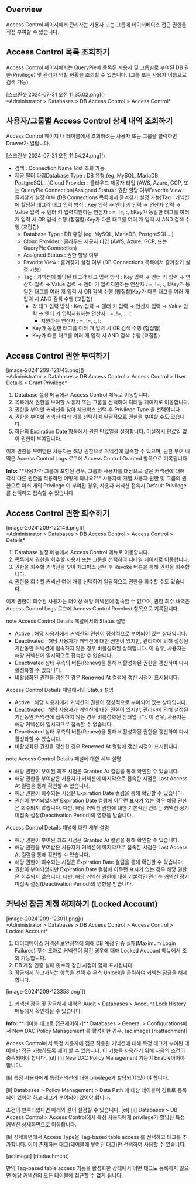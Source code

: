 ## Overview
Access Control 페이지에서 관리자는 사용자 또는 그룹에 데이터베이스 접근 권한을 직접 부여할 수 있습니다.

## Access Control 목록 조회하기
Access Control 페이지에서는 QueryPie에 등록된 사용자 및 그룹별로 부여된 DB 권한(Privilege) 및 관리자 역할 현황을 조회할 수 있습니다. (그룹 또는 사용자 이름으로 검색 가능)

<p align="center">
<div>[스크린샷 2024-07-31 오전 11.35.02.png]()</div>
*Administrator &gt; Databases &gt; DB Access Control &gt; Access Control*
</p>

## 사용자/그룹별 Access Control 상세 내역 조회하기
Access Control 페이지 내 테이블에서 조회하려는 사용자 또는 그룹을 클릭하면 Drawer가 열립니다.

<p align="center">
<div>[스크린샷 2024-07-31 오전 11.54.24.png]()</div>
</p>

* 검색 : Connection Name 으로 조회 가능
* 제공 필터 타입Database Type : DB 유형 (eg. MySQL, MariaDB, PostgreSQL…)Cloud Provider : 클라우드 제공자 타입 (AWS, Azure, GCP, 또는 QueryPie Connection)Assigned Status : 권한 할당 여부Favorite View : 즐겨찾기 설정 여부 (DB Connections 목록에서 즐겨찾기 설정 가능)Tag : 커넥션에 할당된 태그각 태그 입력 방식 : Key 입력 → 엔터 키 입력 → 연산자 입력 → Value 입력 → 엔터 키 입력지원하는 연산자 : =, !=, :, !:Key가 동일한 태그를 여러 개 입력 시 OR 검색 수행 (합집합)Key가 다른 태그를 여러 개 입력 시 AND 검색 수행 (교집합)
  * Database Type : DB 유형 (eg. MySQL, MariaDB, PostgreSQL…)
  * Cloud Provider : 클라우드 제공자 타입 (AWS, Azure, GCP, 또는 QueryPie Connection)
  * Assigned Status : 권한 할당 여부
  * Favorite View : 즐겨찾기 설정 여부 (DB Connections 목록에서 즐겨찾기 설정 가능)
  * Tag : 커넥션에 할당된 태그각 태그 입력 방식 : Key 입력 → 엔터 키 입력 → 연산자 입력 → Value 입력 → 엔터 키 입력지원하는 연산자 : =, !=, :, !:Key가 동일한 태그를 여러 개 입력 시 OR 검색 수행 (합집합)Key가 다른 태그를 여러 개 입력 시 AND 검색 수행 (교집합)
    * 각 태그 입력 방식 : Key 입력 → 엔터 키 입력 → 연산자 입력 → Value 입력 → 엔터 키 입력지원하는 연산자 : =, !=, :, !:
      * 지원하는 연산자 : =, !=, :, !:
    * Key가 동일한 태그를 여러 개 입력 시 OR 검색 수행 (합집합)
    * Key가 다른 태그를 여러 개 입력 시 AND 검색 수행 (교집합)

## Access Control 권한 부여하기
<p align="center">
<div>[image-20241209-121743.png]()</div>
*Administrator &gt; Databases &gt; DB Access Control &gt; Access Control &gt; User Details &gt; Grant Privilege*
</p>

1. Database 설정 메뉴에서 Access Control 메뉴로 이동합니다.
2. 목록에서 권한을 부여할 사용자 또는 그룹을 선택하여 디테일 페이지로 이동합니다.
3. 권한을 부여할 커넥션을 찾아 체크박스 선택 후 Privilege Type 을 선택합니다.
4. 권한을 부여할 커넥션 여러 개를 선택하여 일괄적으로 권한을 부여할 수도 있습니다.
5. 하단의 Expiration Date 항목에서 권한 만료일을 설정합니다. 미설정시 만료일 없이 권한이 부여됩니다.

이제 권한을 부여받은 사용자는 해당 권한으로 커넥션에 접속할 수 있으며, 권한 부여 내역은 Access Control Logs 로그에 Access Control Granted 항목으로 기록됩니다.

<div class="alert alert-info">
  <i class="fas fa-info-circle"></i> <strong>Info:</strong> **사용자가 그룹에 포함된 경우, 그룹과 사용자를 대상으로 같은 커넥션에 대해 각각 다른 권한을 적용하면 어떻게 되나요?** 
사용자에 개별 사용자 권한 및 그룹의 권한으로 여러 개의 Privilege 이 부여된 경우, 사용자 커넥션 접속시 Default Privilege 를 선택하고 접속할 수 있습니다. 

</div>

## Access Control 권한 회수하기
<p align="center">
<div>[image-20241209-122146.png]()</div>
*Administrator &gt; Databases &gt; DB Access Control &gt; Access Control &gt; Details*
</p>

1. Database 설정 메뉴에서 Access Control 메뉴로 이동합니다.
2. 목록에서 권한을 회수할 사용자 또는 그룹을 선택하여 디테일 페이지로 이동합니다.
3. 권한을 회수할 커넥션을 찾아 체크박스 선택 후 Revoke 버튼을 통해 권한을 회수합니다.
4. 권한을 회수할 커넥션 여러 개를 선택하여 일괄적으로 권한을 회수할 수도 있습니다.

이제 권한이 회수된 사용자는 더이상 해당 커넥션에 접속할 수 없으며, 권한 회수 내역은 Access Control Logs 로그에 Access Control Revoked 항목으로 기록됩니다.

note
Access Control Details 패널에서의 Status 설명

* Active : 해당 사용자에게 커넥션의 권한이 정상적으로 부여되어 있는 상태입니다.
* Deactivated : 해당 사용자가 커넥션에 대한 권한이 있지만, 관리자에 의해 설정된 기간동안 커넥션에 접속하지 않은 경우 비활성화된 상태입니다. 이 경우, 사용자는 해당 커넥션에 일시적으로 접속할 수 없습니다.
* Deactivated 상태 우측의 버튼(Renew)을 통해 비활성화된 권한을 갱신하여 다시 활성화할 수 있습니다.
* 비활성화된 권한을 갱신한 경우 Renewed At 컬럼에 갱신 시점이 표시됩니다.

Access Control Details 패널에서의 Status 설명

* Active : 해당 사용자에게 커넥션의 권한이 정상적으로 부여되어 있는 상태입니다.
* Deactivated : 해당 사용자가 커넥션에 대한 권한이 있지만, 관리자에 의해 설정된 기간동안 커넥션에 접속하지 않은 경우 비활성화된 상태입니다. 이 경우, 사용자는 해당 커넥션에 일시적으로 접속할 수 없습니다.
* Deactivated 상태 우측의 버튼(Renew)을 통해 비활성화된 권한을 갱신하여 다시 활성화할 수 있습니다.
* 비활성화된 권한을 갱신한 경우 Renewed At 컬럼에 갱신 시점이 표시됩니다.

note
Access Control Details 패널에 대한 세부 설명

* 해당 권한이 부여된 최초 시점은 Granted At 컬럼을 통해 확인할 수 있습니다.
* 해당 권한을 부여받은 사용자가 커넥션에 마지막으로 접속한 시점은 Last Access At 컬럼을 통해 확인할 수 있습니다.
* 해당 권한이 회수되는 시점은 Expiration Date 컬럼을 통해 확인할 수 있습니다.
* 권한이 부여되었지만 Expiration Date 컬럼에 아무런 표시가 없는 경우 해당 권한은 회수되지 않습니다. 다만, 해당 커넥션 권한에 대한 기본적인 관리는 커넥션 장기미접속 설정(Deactivation Period)의 영향을 받습니다.

Access Control Details 패널에 대한 세부 설명

* 해당 권한이 부여된 최초 시점은 Granted At 컬럼을 통해 확인할 수 있습니다.
* 해당 권한을 부여받은 사용자가 커넥션에 마지막으로 접속한 시점은 Last Access At 컬럼을 통해 확인할 수 있습니다.
* 해당 권한이 회수되는 시점은 Expiration Date 컬럼을 통해 확인할 수 있습니다.
* 권한이 부여되었지만 Expiration Date 컬럼에 아무런 표시가 없는 경우 해당 권한은 회수되지 않습니다. 다만, 해당 커넥션 권한에 대한 기본적인 관리는 커넥션 장기미접속 설정(Deactivation Period)의 영향을 받습니다.

## 커넥션 잠금 계정 해제하기 (Locked Account)
<p align="center">
<div>[image-20241209-123011.png]()</div>
*Administrator &gt; Databases &gt; DB Access Control &gt; Access Control &gt; Locked Account*
</p>

1. 데이터베이스 커넥션 보안정책에 의해 DB 계정 인증 실패(Maximum Login Failures) 횟수 초과로 커넥션이 잠긴 경우에 대해 Locked Account 메뉴에서 조회 가능합니다.
2. DB 계정 인증 실패 횟수와 잠긴 시점이 함께 표시됩니다.
3. 잠금해제 하고자하는 항목을 선택 후 우측 Unlock을 클릭하여 커넥션 잠금을 해제합니다.

<p align="center">
<div>[image-20241209-123358.png]()</div>
</p>

1. 커넥션 잠금 및 잠금해제 내역은 Audit > Databases > Account Lock History 메뉴에서 확인하실 수 있습니다.

<div class="alert alert-info">
  <i class="fas fa-info-circle"></i> <strong>Info:</strong> **테이블 태그로 접근제어하기**   Databases &gt; General &gt; Configurations에서 New DAC Policy Management 를 활성화한 경우, 
[ac:image]
[ri:attachment]


Access Control에서 특정 사용자에 접근 허용된 커넥션에 대해 특정 태그가 부여된 테이블만 접근 가능하도록 제어 할 수 있습니다. 이 기능을 사용하기 위해 다음의 조건이 충족되어야 합니다. 
[ul]
[li]
New DAC Policy Management 기능이 Enable이어야 합니다. 

[li]
특정 사용자에게 특정커넥션에 대한 privilege가 할당되어 있어야 합니다. 

[li]
Databases &gt; Policy Management &gt; Data Path 에 대상 테이블이 경로로 등록되어 있어야 하고 태그가 부여되어 있어야 합니다. 


조건이 만족되었다면 아래와 같이 설정할 수 있습니다. 
[ol]
[li]
Databases &gt; DB Access Control &gt; Access Control에서 특정 사용자에게 privilege가 할당된 특정 커넥션 상세화면으로 이동합니다. 

[li]
상세화면에서 Access Type을 Tag-based table access 를 선택하고 태그를 추가합니다. 이미 존재하는 태그(테이블에 부여된 태그)만 선택하여 사용할 수 있습니다. 


[ac:image]
[ri:attachment]


만약 Tag-based table access 기능을 활성화한 상태에서 어떤 태그도 등록하지 않으면 해당 커넥션의 모든 테이블에 접근할 수 없게 됩니다.  

</div>

